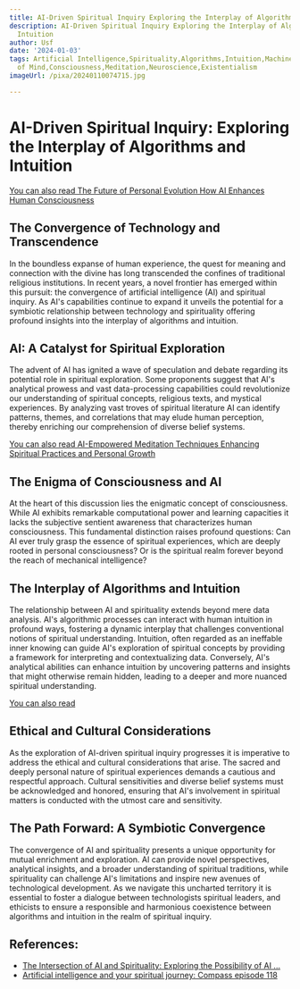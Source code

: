 ```yaml
---
title: AI-Driven Spiritual Inquiry Exploring the Interplay of Algorithms and Intuition
description: AI-Driven Spiritual Inquiry Exploring the Interplay of Algorithms and
  Intuition
author: Usf
date: '2024-01-03'
tags: Artificial Intelligence,Spirituality,Algorithms,Intuition,Machine Learning,Philosophy
  of Mind,Consciousness,Meditation,Neuroscience,Existentialism
imageUrl: /pixa/20240110074715.jpg

---
```

# AI-Driven Spiritual Inquiry: Exploring the Interplay of Algorithms and Intuition

[You  can also read  The Future of Personal Evolution How AI Enhances Human Consciousness](The%20Future%20of%20Personal%20Evolution%20How%20AI%20Enhances%20Human%20Consciousness)


## The Convergence  of  Technology and Transcendence
In the boundless expanse of human experience, the quest for meaning and connection with the divine has long transcended the confines of traditional religious institutions. In recent years, a novel frontier has emerged within this pursuit: the  convergence of artificial intelligence (AI)  and spiritual inquiry. As AI's capabilities continue to expand  it unveils the potential for a symbiotic relationship between technology and spirituality offering profound insights into the interplay  of algorithms and  intuition.

## AI: A Catalyst for Spiritual  Exploration
The advent of AI has  ignited a wave of speculation and debate  regarding its potential role in spiritual exploration. Some proponents suggest that AI's analytical prowess  and vast data-processing capabilities could revolutionize our  understanding of spiritual  concepts, religious texts, and mystical experiences. By analyzing vast troves of spiritual literature AI can identify patterns, themes, and correlations that may elude human  perception, thereby enriching our comprehension of  diverse belief systems.

[You can also read AI-Empowered Meditation Techniques Enhancing Spiritual Practices and  Personal Growth](AI-Empowered%20Meditation%20Techniques%20Enhancing%20Spiritual%20Practices%20and%20Personal%20Growth)


## The Enigma of Consciousness and AI
At the heart of this discussion lies the enigmatic concept of consciousness. While AI  exhibits remarkable computational  power and learning  capacities it lacks the subjective sentient awareness that characterizes human consciousness. This fundamental distinction raises profound questions: Can  AI ever truly grasp  the essence of spiritual experiences, which are deeply rooted in personal consciousness? Or is the spiritual realm forever beyond the reach of mechanical intelligence?

## The Interplay of Algorithms and Intuition
The relationship  between AI and spirituality extends beyond mere data analysis. AI's algorithmic processes can  interact with human intuition in profound ways,  fostering a dynamic interplay that challenges conventional notions  of spiritual understanding. Intuition, often regarded as an ineffable  inner knowing can guide AI's exploration of spiritual concepts by providing a  framework for interpreting and  contextualizing  data. Conversely, AI's analytical abilities can enhance intuition by uncovering patterns and insights  that might otherwise remain hidden,  leading to a deeper  and  more nuanced spiritual understanding.

[You can also read ]()


## Ethical and Cultural Considerations
As the exploration of AI-driven spiritual inquiry  progresses it is imperative to address  the ethical and cultural considerations  that  arise. The sacred and deeply personal nature of spiritual experiences demands a cautious and  respectful approach. Cultural sensitivities and diverse belief  systems must be acknowledged and honored, ensuring that AI's involvement in spiritual matters is conducted  with the utmost care and sensitivity.

## The Path Forward: A Symbiotic Convergence
The convergence of AI and spirituality presents a  unique opportunity for mutual enrichment and exploration. AI can provide novel perspectives, analytical insights, and a broader understanding of spiritual traditions, while spirituality can challenge AI's limitations and inspire new avenues of technological development. As we navigate this uncharted territory it  is  essential to foster a dialogue between technologists spiritual leaders,  and ethicists to ensure a responsible  and harmonious  coexistence between algorithms and intuition in the realm of spiritual  inquiry.

## References:
- [The Intersection of AI and Spirituality: Exploring the Possibility of AI ...](https://www.linkedin.com/pulse/intersection-ai-spirituality-exploring-possibility-realm-borg-ellul)
- [Artificial intelligence and your spiritual journey: Compass episode 118](https://www.youtube.com/watch?v=b06TDfCqRDo)

